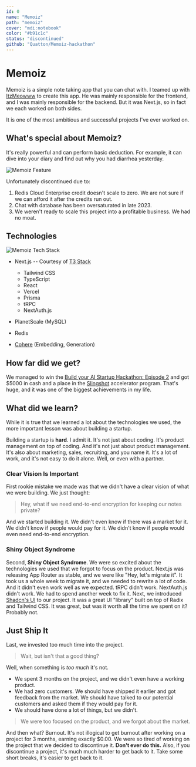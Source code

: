```yaml
---
id: 0
name: "Memoiz"
path: "memoiz"
cover: "mdi:notebook"
color: "#b91c1c"
status: "discontinued"
github: "Quatton/Memoiz-hackathon"
---
```


# Memoiz

Memoiz is a simple note taking app that you can chat with.
I teamed up with [ItzMeowww](https://github.com/ItzMeowww) to create this app.
He was mainly responsible for the frontend, and I was mainly responsible for the backend.
But it was Next.js, so in fact we each worked on both sides.

It is one of the most ambitious and successful projects I've ever worked on.

## What's special about Memoiz?

It's really powerful and can perform basic deduction.
For example, it can dive into your diary and find out why you had diarrhea yesterday.

![Memoiz Feature](@images/front/memoiz/memoiz-feature.png)

Unfortunately discontinued due to:

1. Redis Cloud Enterprise credit doesn't scale to zero. We are not sure if we can afford it after the credits run out.
2. Chat with database has been oversaturated in late 2023.
3. We weren't ready to scale this project into a profitable business. We had no moat.

## Technologies

![Memoiz Tech Stack](@images/front/memoiz/how-it-works.png)

- Next.js -- Courtesy of [T3 Stack](https://github.com/t3-oss/create-t3-app)

  - Tailwind CSS
  - TypeScript
  - React
  - Vercel
  - Prisma
  - tRPC
  - NextAuth.js

- PlanetScale (MySQL)
- Redis
- [Cohere](https://cohere.com) (Embedding, Generation)

## How far did we get?

We managed to win the [Build your AI Startup Hackathon: Episode 2](https://lablab.ai/event/ai-startup-hackathon-episode-2/we-absolutely-have-no-idea/memoiz)
and got $5000 in cash and a place in the [Slingshot](https://slingshot.newnative.ai/) accelerator program.
That's huge, and it was one of the biggest achievements in my life.

## What did we learn?

While it is true that we learned a lot about the technologies we used, the more important lesson was about building a startup.

Building a startup is **hard**. I admit it. It's not just about coding. It's product management on top of coding.
And it's not just about product management. It's also about marketing, sales, recruiting, and you name it.
It's a lot of work, and it's not easy to do it alone. Well, or even with a partner.

### Clear Vision Is Important

First rookie mistake we made was that we didn't have a clear vision of what we were building. We just thought:

> Hey, what if we need end-to-end encryption for keeping our notes private?

And we started building it. We didn't even know if there was a market for it. We didn't know if people would pay for it. We didn't know if people would even need end-to-end encryption.

### Shiny Object Syndrome

Second, **Shiny Object Syndrome**. We were so excited about the technologies we used that we forgot to focus on the product. Next.js was releasing App Router as stable, and we were like "Hey, let's migrate it".
It took us a whole week to migrate it, and we needed to rewrite a lot of code. And it didn't even work well as we expected. tRPC didn't work. NextAuth.js didn't work. We had to spend another week to fix it.
Next, we introduced [Shadcn's UI](https://ui.shadcn.com) to our project. It was a great UI "library" built on top of Radix and Tailwind CSS. It was great, but was it worth all the time we spent on it? Probably not.

## Just Ship It

Last, we invested too much time into the project.

> Wait, but isn't that a good thing?

Well, when something is _too much_ it's not.

- We spent 3 months on the project, and we didn't even have a working product.
- We had zero customers. We should have shipped it earlier and got feedback from the market. We should have talked to our potential customers and asked them if they would pay for it.
- We should have done a lot of things, but we didn't.

> We were too focused on the product, and we forgot about the market.

And then what? Burnout. It's not illogical to get burnout after working on a project for 3 months, earning exactly $0.00. We were so tired of working on the project that we decided to discontinue it.
**Don't ever do this.** Also, if you discontinue a project, it's much much harder to get back to it. Take some short breaks, it's easier to get back to it.
